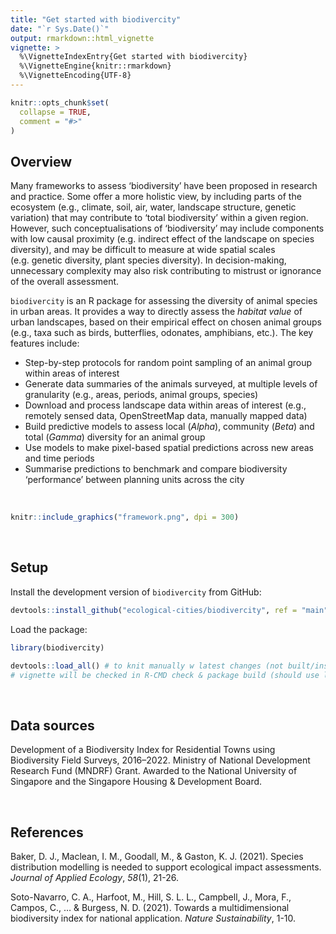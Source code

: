 ```yaml
---
title: "Get started with biodivercity"
date: "`r Sys.Date()`"
output: rmarkdown::html_vignette
vignette: >
  %\VignetteIndexEntry{Get started with biodivercity}
  %\VignetteEngine{knitr::rmarkdown}
  %\VignetteEncoding{UTF-8}
---
```


```r
knitr::opts_chunk$set(
  collapse = TRUE,
  comment = "#>"
)
```

## Overview

Many frameworks to assess 'biodiversity' have been proposed in research and practice. Some offer a more holistic view, by including parts of the ecosystem (e.g., climate, soil, air, water, landscape structure, genetic variation) that may contribute to ‘total biodiversity’ within a given region. However, such conceptualisations of 'biodiversity' may include components with low causal proximity (e.g. indirect effect of the landscape on species diversity), and may be difficult to measure at wide spatial scales (e.g. genetic diversity, plant species diversity). In decision-making, unnecessary complexity may also risk contributing to mistrust or ignorance of the overall assessment. 

`biodivercity` is an R package for assessing the diversity of animal species in urban areas. It provides a way to directly assess the _habitat value_ of urban landscapes, based on their empirical effect on chosen animal groups (e.g., taxa such as birds, butterflies, odonates, amphibians, etc.). The key features include:

- Step-by-step protocols for random point sampling of an animal group within areas of interest
- Generate data summaries of the animals surveyed, at multiple levels of granularity (e.g., areas, periods, animal groups, species)
- Download and process landscape data within areas of interest (e.g., remotely sensed data, OpenStreetMap data, manually mapped data)
- Build predictive models to assess local (_Alpha_), community (_Beta_) and total (_Gamma_) diversity for an animal group
- Use models to make pixel-based spatial predictions across new areas and time periods
- Summarise predictions to benchmark and compare biodiversity 'performance' between planning units across the city


<br>

```r
knitr::include_graphics("framework.png", dpi = 300)
```

<br>

## Setup

Install the development version of `biodivercity` from GitHub:

```r
devtools::install_github("ecological-cities/biodivercity", ref = "main")
```

Load the package:

```r
library(biodivercity)
```

```r
devtools::load_all() # to knit manually w latest changes (not built/installed yet)
# vignette will be checked in R-CMD check & package build (should use library(home2park))
```

<br>

## Data sources

Development of a Biodiversity Index for Residential Towns using Biodiversity Field Surveys, 2016–2022. Ministry of National Development Research Fund (MNDRF) Grant. Awarded to the National University of Singapore and the Singapore Housing & Development Board. 

<br>

## References

Baker, D. J., Maclean, I. M., Goodall, M., & Gaston, K. J. (2021). Species distribution modelling is needed to support ecological impact assessments. _Journal of Applied Ecology_, _58_(1), 21-26.

Soto-Navarro, C. A., Harfoot, M., Hill, S. L. L., Campbell, J., Mora, F., Campos, C., ... & Burgess, N. D. (2021). Towards a multidimensional biodiversity index for national application. _Nature Sustainability_, 1-10.

